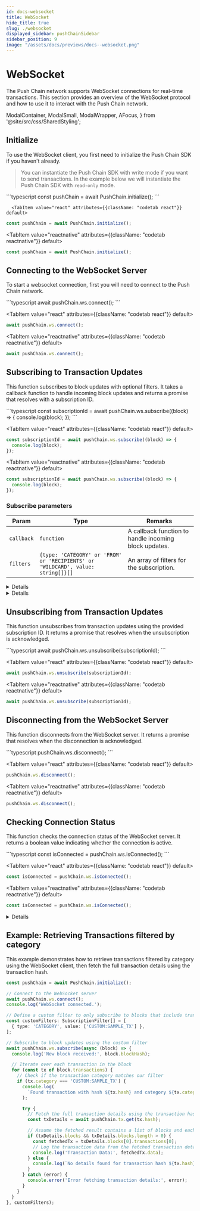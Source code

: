 ```yaml
---
id: docs-websocket
title: WebSocket
hide_title: true
slug: ./websocket
displayed_sidebar: pushChainSidebar
sidebar_position: 9
image: "/assets/docs/previews/docs--websocket.png"
---
```


# WebSocket

The Push Chain network supports WebSocket connections for real-time transactions. This section provides an overview of the WebSocket protocol and how to use it to interact with the Push Chain network.

<head>
  <title>{`WebSocket | Push Chain | Push Documentation`}</title>
</head>

  ModalContainer,
  ModalSmall,
  ModalWrapper,
  AFocus,
} from '@site/src/css/SharedStyling';

## Initialize

To use the WebSocket client, you first need to initialize the Push Chain SDK if you haven't already.

> You can instantiate the Push Chain SDK with write mode if you want to send transactions. In the example below we will instantiate the Push Chain SDK with `read-only` mode.

<Tabs className="codetabs" groupId="code-examples">
  <TabItem value="js" attributes={{className: "codetab js"}} default>
```typescript
const pushChain = await PushChain.initialize();
```
  </TabItem>

      <TabItem value="react" attributes={{className: "codetab react"}} default>
```typescript
const pushChain = await PushChain.initialize();
```
  </TabItem>

  <TabItem value="reactnative" attributes={{className: "codetab reactnative"}} default>
```typescript
const pushChain = await PushChain.initialize();
```
  </TabItem>
</Tabs>

## Connecting to the WebSocket Server

To start a websocket connection, first you will need to connect to the Push Chain network.

<Tabs className="codetabs" groupId="code-examples">
  <TabItem value="js" attributes={{className: "codetab js"}} default>
```typescript
await pushChain.ws.connect();
```
  </TabItem>

  <TabItem value="react" attributes={{className: "codetab react"}} default>
```typescript
await pushChain.ws.connect();
```
  </TabItem>

  <TabItem value="reactnative" attributes={{className: "codetab reactnative"}} default>
```typescript
await pushChain.ws.connect();
```
  </TabItem>
</Tabs>

## Subscribing to Transaction Updates

This function subscribes to block updates with optional filters. It takes a callback function to handle incoming block updates and returns a promise that resolves with a subscription ID.

<Tabs className="codetabs" groupId="code-examples">
  <TabItem value="js" attributes={{className: "codetab js"}} default>
```typescript
const subscriptionId = await pushChain.ws.subscribe((block) => {
  console.log(block);
});
```
  </TabItem>

  <TabItem value="react" attributes={{className: "codetab react"}} default>
```typescript
const subscriptionId = await pushChain.ws.subscribe((block) => {
  console.log(block);
});
```
  </TabItem>

  <TabItem value="reactnative" attributes={{className: "codetab reactnative"}} default>
```typescript
const subscriptionId = await pushChain.ws.subscribe((block) => {
  console.log(block);
});
```
  </TabItem>
</Tabs>

### Subscribe parameters

| Param       | Type               | Remarks                               | 
|-------------|--------------------|---------------------------------------|
| `callback`      | `function`       | A callback function to handle incoming block updates. | 
| `filters`      | `{type: 'CATEGORY' or 'FROM' or 'RECIPIENTS' or 'WILDCARD', value: string[]}[]`       | An array of filters for the subscription. | 

<Details summary="Expected response - Subscription ID">
```typescript
{ subscriptionId: 'sub_1740084008318_6mnhj8u' }
```
</Details>

<Details summary="Expected response - Block">
```typescript
{
  blockHash: 'd56137b6b2969a19da53130d11e3bc0b26dfebdebb4a5fb4a9e11a871afdc806',
  transactions: [
    {
      hash: 'af6a0a3d0c33164b271ad5801e2ae52256c41ed6027b8cda168008c987e2c9f6',
      category: 'CUSTOM:CORE_SDK',
      from: 'eip155:11155111:0xea3ee66EaF0e504603708a1E36603F1CA3916005',
      recipients: [
        'eip155:11155111:0x59f07d4130513c767e10C7fE3F1A7A45388A133f',
        'eip155:11155111:0x644972F4309B840ed3a7aC6044F71A0721b93cc9',
        'eip155:11155111:0xB87B4bBfD86cEB41363e87D4517fb9055AD570e4'
      ]
    }
  ]
}
```

Block Data Structure:

| Param      | Type                     |  Remarks                                                                                                                                                                         |
| ---------- | ------------------------ |  ------------------------------------------------------------------------------------------------------------------------------------------------------------------------------- |
| `blockHash` | `string` | The hash of the block. |
|  `transactions`   | `Transaction[]`  | An array containing transaction objects present within the block. |

Transaction Data Structure:

| Param      | Type                     |  Remarks                                                                                                                                                                         |
| ---------- | ------------------------ |  ------------------------------------------------------------------------------------------------------------------------------------------------------------------------------- |
| `hash` | `string` | The hash of the transaction. |
|  `category`   | `string`  | The category of the transaction. |
|  `from`   | `string`  | The sender of the transaction. |
|  `recipients`   | `string[]`  | An array of recipients of the transaction. |



</Details>

## Unsubscribing from Transaction Updates

This function unsubscribes from transaction updates using the provided subscription ID. It returns a promise that resolves when the unsubscription is acknowledged.

<Tabs className="codetabs" groupId="code-examples">
  <TabItem value="js" attributes={{className: "codetab js"}} default>
```typescript
await pushChain.ws.unsubscribe(subscriptionId);
```
  </TabItem>

  <TabItem value="react" attributes={{className: "codetab react"}} default>
```typescript
await pushChain.ws.unsubscribe(subscriptionId);
```
  </TabItem>

  <TabItem value="reactnative" attributes={{className: "codetab reactnative"}} default>
```typescript
await pushChain.ws.unsubscribe(subscriptionId);
```
  </TabItem>
</Tabs>

## Disconnecting from the WebSocket Server

This function disconnects from the WebSocket server. It returns a promise that resolves when the disconnection is acknowledged.

<Tabs className="codetabs" groupId="code-examples">
  <TabItem value="js" attributes={{className: "codetab js"}} default>
```typescript
pushChain.ws.disconnect();
```
  </TabItem>

  <TabItem value="react" attributes={{className: "codetab react"}} default>
```typescript
pushChain.ws.disconnect();
```
  </TabItem>

  <TabItem value="reactnative" attributes={{className: "codetab reactnative"}} default>
```typescript
pushChain.ws.disconnect();
```
  </TabItem>
</Tabs>

## Checking Connection Status

This function checks the connection status of the WebSocket server. It returns a boolean value indicating whether the connection is active.

<Tabs className="codetabs" groupId="code-examples">
  <TabItem value="js" attributes={{className: "codetab js"}} default>
```typescript
const isConnected = pushChain.ws.isConnected();
```
  </TabItem>

  <TabItem value="react" attributes={{className: "codetab react"}} default>
```typescript
const isConnected = pushChain.ws.isConnected();
```
  </TabItem>

  <TabItem value="reactnative" attributes={{className: "codetab reactnative"}} default>
```typescript
const isConnected = pushChain.ws.isConnected();
```
  </TabItem>
</Tabs>

<Details summary="Expected response">
```typescript
true
```
</Details>

## Example: Retrieving Transactions filtered by category

This example demonstrates how to retrieve transactions filtered by category using the WebSocket client, then fetch the full transaction details using the transaction hash.

```typescript
const pushChain = await PushChain.initialize();

// Connect to the WebSocket server
await pushChain.ws.connect();
console.log('WebSocket connected.');

// Define a custom filter to only subscribe to blocks that include transactions with the category 'CUSTOM:SAMPLE_TX'
const customFilters: SubscriptionFilter[] = [
  { type: 'CATEGORY', value: ['CUSTOM:SAMPLE_TX'] },
];

// Subscribe to block updates using the custom filter
await pushChain.ws.subscribe(async (block) => {
  console.log('New block received:', block.blockHash);

  // Iterate over each transaction in the block
  for (const tx of block.transactions) {
    // Check if the transaction category matches our filter
    if (tx.category === 'CUSTOM:SAMPLE_TX') {
      console.log(
        `Found transaction with hash ${tx.hash} and category ${tx.category}`
      );

      try {
        // Fetch the full transaction details using the transaction hash
        const txDetails = await pushChain.tx.get(tx.hash);

        // Assume the fetched result contains a list of blocks and each block contains an array of transactions
        if (txDetails.blocks && txDetails.blocks.length > 0) {
          const fetchedTx = txDetails.blocks[0].transactions[0];
          // Log the transaction data from the fetched transaction details
          console.log('Transaction Data:', fetchedTx.data);
        } else {
          console.log(`No details found for transaction hash ${tx.hash}`);
        }
      } catch (error) {
        console.error('Error fetching transaction details:', error);
      }
    }
  }
}, customFilters);
```
